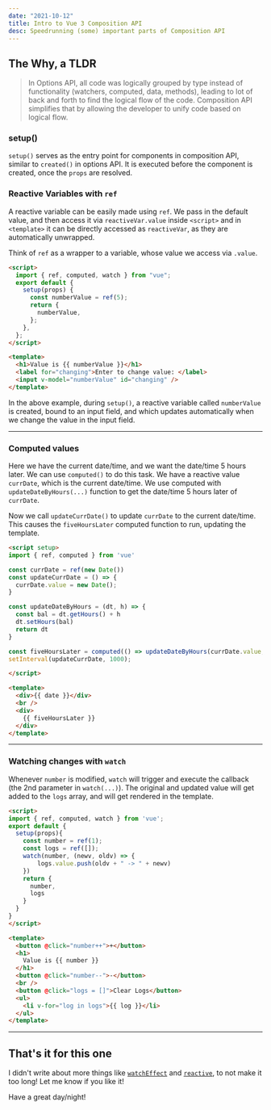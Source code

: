 ```yaml
---
date: "2021-10-12"
title: Intro to Vue 3 Composition API
desc: Speedrunning (some) important parts of Composition API
---
```


## The Why, a TLDR

> In Options API, all code was logically grouped by type instead of functionality (watchers, computed, data, methods), leading to lot of back and forth to find the logical flow of the code. Composition API simplifies that by allowing the developer to unify code based on logical flow.

### setup()

`setup()` serves as the entry point for components in composition API, similar to `created()` in options API. It is executed before the component is created, once the `props` are resolved.

### Reactive Variables with `ref`

A reactive variable can be easily made using `ref`. We pass in the default value, and then access it via `reactiveVar.value` inside `<script>` and in `<template>` it can be directly accessed as `reactiveVar`, as they are automatically unwrapped.

Think of `ref` as a wrapper to a variable, whose value we access via `.value`.

```html
<script>
  import { ref, computed, watch } from "vue";
  export default {
    setup(props) {
      const numberValue = ref(5);
      return {
        numberValue,
      };
    },
  };
</script>

<template>
  <h1>Value is {{ numberValue }}</h1>
  <label for="changing">Enter to change value: </label>
  <input v-model="numberValue" id="changing" />
</template>
```

In the above example, during `setup()`, a reactive variable called `numberValue` is created, bound to an input field, and which updates automatically when we change the value in the input field.

 ---

### Computed values

Here we have the current date/time, and we want the date/time 5 hours later. We can use `computed()` to do this task. We have a reactive value `currDate`, which is the current date/time. We use computed with `updateDateByHours(...)` function to get the date/time 5 hours later of `currDate`.

Now we call `updateCurrDate()` to update `currDate` to the current date/time. This causes the `fiveHoursLater` computed function to run, updating the template.

```html
<script setup>
import { ref, computed } from 'vue'

const currDate = ref(new Date())
const updateCurrDate = () => {
  currDate.value = new Date();
}

const updateDateByHours = (dt, h) => {
  const bal = dt.getHours() + h
  dt.setHours(bal)
  return dt
}

const fiveHoursLater = computed(() => updateDateByHours(currDate.value, 5));
setInterval(updateCurrDate, 1000);

</script>

<template>
  <div>{{ date }}</div>
  <br />
  <div>
    {{ fiveHoursLater }}
  </div>
</template>
```
 ---

### Watching changes with `watch`


Whenever `number` is modified, `watch` will trigger and execute the callback (the 2nd parameter in `watch(...)`). The original and updated value will get added to the `logs` array, and will get rendered in the template.


```html
<script>
import { ref, computed, watch } from 'vue';
export default {
  setup(props){
    const number = ref(1);
    const logs = ref([]);
    watch(number, (newv, oldv) => {
        logs.value.push(oldv + " -> " + newv)
    })
    return {
      number,
      logs
    }
  }
}
</script>

<template>
  <button @click="number++">+</button>
  <h1>
    Value is {{ number }}
  </h1>
  <button @click="number--">-</button>
  <br />
  <button @click="logs = []">Clear Logs</button>
  <ul>
    <li v-for="log in logs">{{ log }}</li>
  </ul>
</template>
```

 --- 
 
## That's it for this one

I didn't write about more things like [`watchEffect`](https://v3.vuejs.org/api/computed-watch-api.html#watcheffect) and [`reactive`](https://v3.vuejs.org/api/basic-reactivity.html#reactive), to not make it too long! Let me know if you like it!

Have a great day/night!
